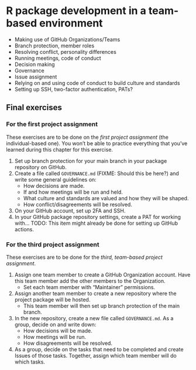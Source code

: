 # R package development in a team-based environment

-   Making use of GitHub Organizations/Teams
-   Branch protection, member roles
-   Resolving conflict, personality differences
-   Running meetings, code of conduct
-   Decision making
-   Governance
-   Issue assignment
-   Relying on and using code of conduct to build culture and standards
-   Setting up SSH, two-factor authentication, PATs?

<!--
TODO: revise this text when adding the actual content.
A team work contract communicates specifically **how** the core group of people who are working together
and gives more detail about the logistics of working together and the expectations you have for each other.
This document will govern your working relationship and if done correctly,
should help you manage and resolve any issues that arise.
MIT's online software construction course has [a good description of what to put in a team work contract](http://web.mit.edu/6.005/www/fa15/projects/abcplayer/team-contract/).
Some key aspects of the team work contract could be:

- How will work be distributed in a fair and equitable way?
- What are the expected work hours for the project? 
- How often will group meetings occur ([here is a nice article](http://third-bit.com/2018/05/11/meetings.html) on meetings)?
- Will you have meeting agendas and minutes? If so, what will be the system for rotating through these responsibilities?
- What will be the style of working?
    - Will you start each day with [stand-ups](https://www.atlassian.com/agile/scrum/standups), or submit a summary of your contributions 4 hours before each meeting? or something else?
- What is the quality of work each team member expects from themselves and each other?
- When are team members not available (e.g., evenings and Sundays because of family obligations).
- And any other similar things that govern your working relationships.

Use this opportunity to use your prior knowledge/experience to improve your teamwork, communication, leadership, and organizational skills.
You will need all of these for your capstone projects (and beyond)!

We recommend that generate the team work contract according to these guidelines

- For 5 minutes, each team member will silently write out 4 different suggestions for the team work contract on their computer.
- Next, paste all suggestions into a common Google doc (or similar)
  and arrange them to put similar suggestions together.
- Spend 10 -15 minutes discussing the suggestions
  and decide which ones you will use for your team contract either by consensus or voting
  (you can of course add new ones at this point if any were missed earlier)
- Add the final contract in a file called `team-contract.md` in the repo root
  (in organizations this file might be kept internal instead of committed to a public repo).
    - These are the principles you adhere to when working.
    - This file should only be updated if there is agreement between team members to do so.
-->

## Final exercises

<!-- NOTE: Preferably something linked to working towards completing the project assignments, maybe to be used as a milestone? -->

### For the first project assignment

These exercises are to be done on the *first project assignment* (the
individual-based one). You won't be able to practice everything that you've
learned during this chapter for this exercise.

1. Set up branch protection for your main branch in your package repository on
GitHub.
2. Create a file called `GOVERNANCE.md` (FIXME: Should this be here?) and write
some general guidelines on:
    - How decisions are made.
    - If and how meetings will be run and held.
    - What culture and standards are valued and how they will be shaped.
    - How conflict/disagreements will be resolved.
3. On your GitHub account, set up 2FA and SSH.
4. In your GitHub package repository settings, create a PAT for working with...
TODO: This item might already be done for setting up GitHub actions.

### For the third project assignment

These exercises are to be done for the *third, team-based project assignment*.

1. Assign one team member to create a GitHub Organization account. 
Have this team member add the other members to the Organization.
    - Set each team member with "Maintainer" permissions.
2. Assign another team member to create a new repository where the
project package will be hosted.
    - This team member will then set up branch protection of the main
    branch.
3. In the new repository, create a new file called `GOVERNANCE.md`.
As a group, decide on and write down:
    - How decisions will be made.
    - How meetings will be run.
    - How disagreements will be resolved.
4. As a group, decide on the tasks that need to be completed and
create Issues of those tasks. Together, assign which team member
will do which tasks.
